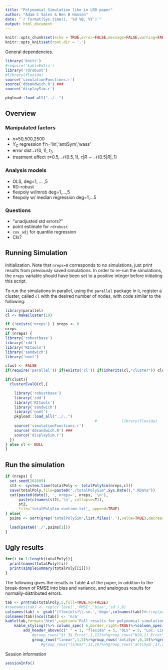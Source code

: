 ```yaml
---
title: "Polynomial Simulation like in LRD paper"
author: "Adam C Sales & Ben B Hansen"
date: "`r format(Sys.time(), '%d %B, %Y')`"
output: html_document
---
```


```r
knitr::opts_chunk$set(echo = TRUE,error=FALSE,message=FALSE,warning=FALSE)
knitr::opts_knit$set(root.dir = '.')
```

General dependencies.
```r
library('knitr')
#require('kableExtra')
library('rdrobust')
#library(flexida)
source('simulationFunctions.r')
source('ddsandwich.R') ###
source('displaySim.r')
```

```r
pkgload::load_all("../..")
```


## Overview

### Manipulated factors

- $n$=50,500,2500
- $Y_C$ regression f'n='lin','antiSym','wass'
- error dist $\mathcal{N}(0,1)$, $t_3$
- treatment effect $\tau$=0.5, $\mathcal{N}(0.5,1)$, $\tau | R \sim \mathcal{N}(0.5|R|,1)$

### Analysis models

- OLS, deg=1, ... ,5
- RD-robust
- flexpoly w/lmrob deg=1,...,5
- flexpoly w/ median regression deg=1,...5

### Questions

- "unadjusted std errors?"
- point estimate for `rdrobust`
- `cov_adj` for quantile regression
- CIs? 

## Running Simulation 



Initialization. Note that `nreps=0` corresponds to no simulations,
just print results from previously saved simulations.
In order to re-run the simulations, the `nreps`
variable should have been set to a positive integer before initiating this script.

To run the simulations in parallel, using the `parallel` package in
`R`,
register a cluster, called `cl` with the desired number of nodes, with
code similar to the following:
```r
library(parallel)
cl <- makeCluster(10)
```

```r
if (!exists('nreps') ) nreps <- 0
nreps
if (nreps) {
library('robustbase')
library('rdd')
library('RItools')
library('sandwich')
library('nnet')

clust <- FALSE
if(require('parallel')) if(exists('cl')) if(inherits(cl,"cluster")) clust <- TRUE

if(clust){
  clusterEvalQ(cl,{

    library('robustbase')
    library('rdd')
    library('RItools')
    library('sandwich')
    library('nnet')
    pkgload::load_all("../..")
                                        #           library(flexida)
    source('simulationFunctions.r')
    source('ddsandwich.R') ###
    source('displaySim.r')
  })
} else cl <- NULL
}
```
## Run the simulation

```r
if (nreps) {
  set.seed(201609)
  st2 <- system.time(totalPoly <- totalPolySim(nreps,cl))
  save(totalPoly,file=paste0("./totalPolySim",Sys.Date(),".RData"))
  cat(paste0(date(), ', nreps=', nreps, '\n'),
      paste(c(names(st2),'\n', collapse=T)),
      st2,
      file='totalPolySim-runtime.txt', append=TRUE)
} else{
  psims <- sort(grep('totalPolySim',list.files('.'),value=TRUE),decreasing=TRUE)

  load(paste0('./',psims[1]))
}
```

## Ugly results

```r

for(i in 1:length(totalPoly)){
  print(names(totalPoly)[i])
  print(simpleSummary(totalPoly[[i]]))
}
```


The following gives the results in Table 4 of the paper, in addition
to the break-down of RMSE into bias and variance, and analogous
results for normally-distributed errors.

```r
tab <- prntTab(totalPoly,5,full=TRUE,md=FALSE)
#rownames(tab) <- rep(c('level','RMSE','bias','sd'),6)
colnames(tab) <- gsub('(flex|ols)\\.se.','deg=',colnames(tab))#c(rep(paste0('deg=',1:4),2),'')
colnames(tab)[ncol(tab)] <- 'n/a'
kable(tab,format='html',caption='Full results for polynomial simulation',digits=2)%>%
    kable_styling()%>% column_spec( 6,border_right=TRUE)%>%column_spec(11,border_right=TRUE)%>%
        add_header_above(c(" " = 1, "flexida" = 5, "OLS" = 5, "Loc. Lin." = 1))%>%
            #group_rows("$t_3$ Error",1,12)%>%group_rows("N(0,1) Error",13,24)%>%
            group_rows("linear",1,5)%>%group_rows('antiSym',6,10)%>%group_rows('sine',11,15)#%>%
                #group_rows("linear",13,16)%>%group_rows('antiSym',17,20)%>%group_rows('oneSide',21,24)
```


Session information
```r
sessionInfo()
```
